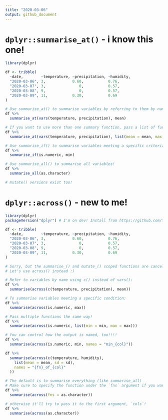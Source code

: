 ```yaml
---
title: "2020-03-06"
output: github_document
---
```


# `dplyr::summarise_at()` - i know this one!

```r
library(dplyr)

df <- tribble(
  ~date,        ~temperature, ~precipitation, ~humidity,
  "2020-03-06", 3,            0.60,           0.76,
  "2020-03-07", 3,               0,           0.57,
  "2020-03-08", 9,               0,           0.57,
  "2020-03-09", 11,           0.30,           0.69
)

# Use summarise_at() to summarise variables by referring to them by name
df %>%
  summarise_at(vars(temperature, precipitation), mean)

# If you want to use more than one summary function, pass a list of functions:
df %>%
  summarise_at(vars(temperature, precipitation), list(mean = mean, max = max))

# Use summarise_if() to summarise variables meeting a specific criteria:
df %>%
  summarise_if(is.numeric, min)

# Use summarise_all() to summarise all variables!
df %>%
  summarise_all(as.character)

# mutate() versions exist too!
```

# `dplyr::across()` - new to me!

```r
library(dplyr)
packageVersion("dplyr") # I'm on dev! Install from https://github.com/tidyverse/dplyr

df <- tribble(
  ~date,        ~temperature, ~precipitation, ~humidity,
  "2020-03-06", 3,            0.60,           0.76,
  "2020-03-07", 3,               0,           0.57,
  "2020-03-08", 9,               0,           0.57,
  "2020-03-09", 11,           0.30,           0.69
)

# Sorry, but the summarise_() and mutate_() scoped functions are cancelled!
# Let's use across() instead :)

# Refer to variables by name using c() instead of vars():
df %>%
  summarise(across(c(temperature, precipitation), mean))

# To summarise variables meeting a specific condition:
df %>%
  summarise(across(is.numeric, max))

# Pass multiple functions the same way!
df %>%
  summarise(across(is.numeric, list(min = min, max = max)))

# You can control how the output is named, too!!!!
df %>%
  summarise(across(is.numeric, min, names = "min_{col}"))

df %>%
  summarise(across(c(temperature, humidity),
    list(mean = mean, sd = sd),
    names = "{fn}_of_{col}"
  ))

# The default is to summarise everything (like summarise_all)
# Make sure to specify the function under the `fns` argument if you want that
df %>%
  summarise(across(fns = as.character))

# otherwise it'll try to pass it to the first argument, `cols`!
df %>%
  summarise(across(as.character))
```
